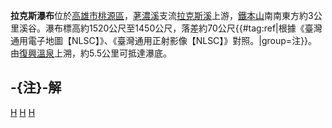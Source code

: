 {{Primarysources|time=2021-04-15T16:47:24+00:00}}
{{Infobox waterfall
| name = 拉克斯瀑布
| photo =
| photo_width = 275
| photo_caption =
| map =
| map_width =
| lat_d = |lat_m = |lat_s = |lat_NS =
| long_d = |long_m = |long_s = |long_EW =
| region =
| source =
| coords_ref = {{座標|23|12|10.70|N|120|52|16.85|E|}}
| location = [[台灣|台灣]][[高雄市|高雄市]][[桃源區|桃源區]]
| type =
| elevation = 1520～1450公尺
| height = 70公尺
| height_longest = 70公尺
| number_drops = 1
| width =
| average_width =
| watercourse = [[高屏溪|高屏溪]] - [[荖濃溪|荖濃溪]] - [[拉克斯溪|拉克斯溪]]
| average_flow =
| world_rank =
}}
'''拉克斯瀑布'''位於[[高雄市|高雄市]][[桃源區|桃源區]]，[[荖濃溪|荖濃溪]]支流[[拉克斯溪|拉克斯溪]]上游，[[鐵本山|鐵本山]]南南東方約3公里溪谷。瀑布標高約1520公尺至1450公尺，落差約70公尺{{#tag:ref|根據《臺灣通用電子地圖【NLSC】》、《臺灣通用正射影像【NLSC】》對照。|group=注}}。由[[復興溫泉|復興溫泉]]上溯，約5.5公里可抵達瀑底。

== -{注}-解 ==
{{reflist|group=注}}

{{TW-geo-stub}}
{{台灣瀑布}}

[[Category:台灣瀑布|H]]
[[Category:桃源區|H]]
[[Category:高雄市地理|H]]